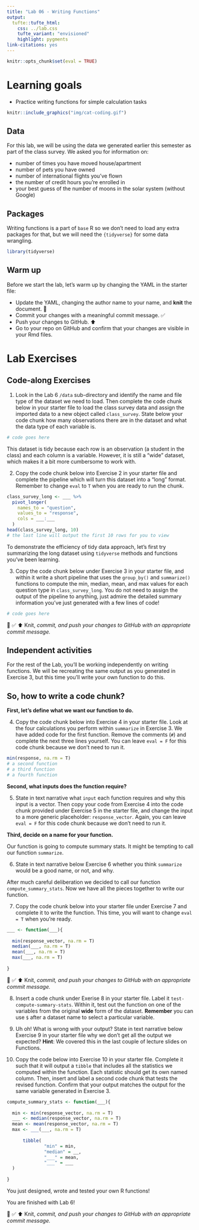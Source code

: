 ```yaml
---
title: "Lab 06 - Writing Functions"
output: 
  tufte::tufte_html:
    css: ../lab.css
    tufte_variant: "envisioned"
    highlight: pygments
link-citations: yes
---
```


```r
knitr::opts_chunk$set(eval = TRUE)
```

# Learning goals

-   Practice writing functions for simple calculation tasks

```r
knitr::include_graphics("img/cat-coding.gif")
```

## Data

For this lab, we will be using the data we generated earlier this semester as part of the class survey.
We asked you for information on:

-   number of times you have moved house/apartment
-   number of pets you have owned
-   number of international flights you've flown
-   the number of credit hours you're enrolled in
-   your best guess of the number of moons in the solar system (without Google)

## Packages

Writing functions is a part of `base` R so we don't need to load any extra packages for that, but we will need the `{tidyverse}` for some data wrangling.

```r
library(tidyverse)
```

## Warm up

Before we start the lab, let's warm up by changing the YAML in the starter file:

-   Update the YAML, changing the author name to your name, and **knit** the document. 🧶
-   Commit your changes with a meaningful commit message. ✅
-   Push your changes to GitHub.️ ⬆️
-   Go to your repo on GitHub and confirm that your changes are visible in your Rmd files.

# Lab Exercises

## Code-along Exercises

1.  Look in the Lab 6 `/data` sub-directory and identify the name and file type of the dataset we need to load. Then complete the code chunk below in your starter file to load the class survey data and assign the imported data to a new object called `class_survey`. State below your code chunk how many observations there are in the dataset and what the data type of each variable is.

```r
# code goes here
```

This dataset is tidy because each row is an observation (a student in the class) and each column is a variable.
However, it is still a "wide" dataset, which makes it a bit more cumbersome to work with.

2.  Copy the code chunk below into Exercise 2 in your starter file and complete the pipeline which will turn this dataset into a "long" format. Remember to change `eval` to `T` when you are ready to run the chunk.

```r
class_survey_long <- ___ %>% 
  pivot_longer(
    names_to = "question",
    values_to = "response",
    cols = ___:___
  )
head(class_survey_long, 10) 
# the last line will output the first 10 rows for you to view
```

To demonstrate the efficiency of tidy data approach, let's first try summarizing the long dataset using `tidyverse` methods and functions you've been learning.

3.  Copy the code chunk below under Exercise 3 in your starter file, and within it write a short pipeline that uses the `group_by()` and `summarize()` functions to compute the min, median, mean, and max values for each question type in `class_survey_long`. You do not need to assign the output of the pipeline to anything, just admire the detailed summary information you've just generated with a few lines of code!

```r
# code goes here
```

🧶 ✅ ⬆️ Knit, *commit, and push your changes to GitHub with an appropriate commit message.*

## Independent activities

For the rest of the Lab, you'll be working independently on writing functions.
We will be recreating the same output as you generated in Exercise 3, but this time you'll write your own function to do this.

## So, how to write a code chunk?

**First, let's define what we want our function to do.**

4.  Copy the code chunk below into Exercise 4 in your starter file. Look at the four calculations you perform within `summarize` in Exercise 3. We have added code for the first function. Remove the comments (`#`) and complete the next three lines yourself. You can leave `eval = F` for this code chunk because we don't need to run it.

```r
min(response, na.rm = T)
# a second function
# a third function
# a fourth function
```

**Second, what inputs does the function require?**

5.  State in text narrative what `input` each function requires and why this input is a vector. Then copy your code from Exercise 4 into the code chunk provided under Exercise 5 in the starter file, and change the input to a more generic placeholder: `response_vector`. Again, you can leave `eval = F` for this code chunk because we don't need to run it.

**Third, decide on a name for your function.**

Our function is going to compute summary stats.
It might be tempting to call our function `summarize`.

6.  State in text narrative below Exercise 6 whether you think `summarize` would be a good name, or not, and why.

After much careful deliberation we decided to call our function `compute_summary_stats`.
Now we have all the pieces together to write our function.

7.  Copy the code chunk below into your starter file under Exercise 7 and complete it to write the function. This time, you will want to change `eval = T` when you're ready.

```r
___ <- function(___){
  
  min(response_vector, na.rm = T)
  median(___, na.rm = T)
  mean(___, na.rm = T)
  max(___, na.rm = T)
  
}
```

🧶 ✅ ⬆️ Knit, *commit, and push your changes to GitHub with an appropriate commit message.*

8.  Insert a code chunk under Exerise 8 in your starter file.
    Label it `test-compute-summary-stats`.
    Within it, test out the function on one of the variables from the original **wide** form of the dataset.
    **Remember** you can use `$` after a dataset name to select a particular variable.

9.  Uh oh!
    What is wrong with your output?
    State in text narrative below Exercise 9 in your starter file why we don't get all the output we expected?
    **Hint**: We covered this in the last couple of lecture slides on Functions.

10. Copy the code below into Exercise 10 in your starter file.
    Complete it such that it will output a `tibble` that includes all the statistics we computed within the function.
    Each statistic should get its own named column.
    Then, insert and label a second code chunk that tests the revised function.
    Confirm that your output matches the output for the same variable generated in Exercise 3.

```r
compute_summary_stats <- function(___){
  
  min <- min(response_vector, na.rm = T)
  ___ <- median(response_vector, na.rm = T)
  mean <- mean(response_vector, na.rm = T)
  max <- ___(___, na.rm = T)
  
      tibble(
              "min" = min,
              "median" = __,
              "___" = mean,
              "___" = ___
  )
  
}
```

You just designed, wrote and tested your own R functions!

You are finished with Lab 6!

🧶 ✅ ⬆️ Knit, *commit, and push your changes to GitHub with an appropriate commit message.*
